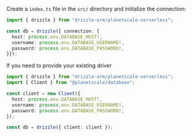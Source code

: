 Create a `index.ts` file in the `src/` directory and initialize the connection:

```typescript copy
import { drizzle } from "drizzle-orm/planetscale-serverless";

const db = drizzle({ connection: {
  host: process.env.DATABASE_HOST!,
  username: process.env.DATABASE_USERNAME!,
  password: process.env.DATABASE_PASSWORD!,
}});
```

If you need to provide your existing driver
```typescript copy"
import { drizzle } from "drizzle-orm/planetscale-serverless";
import { Client } from "@planetscale/database";

const client = new Client({
  host: process.env.DATABASE_HOST!,
  username: process.env.DATABASE_USERNAME!,
  password: process.env.DATABASE_PASSWORD!,
});

const db = drizzle({ client: client });
```
